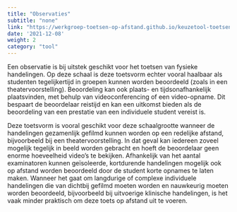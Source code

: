 ```yaml
---
title: "Observaties"
subtitle: "none"
link: "https://werkgroep-toetsen-op-afstand.github.io/keuzetool-toetsen/methods/observations/"
date: '2021-12-08'
weight: 2
category: "tool"
---
```


Een observatie is bij uitstek geschikt voor het toetsen van fysieke handelingen. Op deze schaal is deze toetsvorm echter vooral haalbaar als studenten tegelijkertijd in groepen kunnen worden beoordeeld (zoals in een theatervoorstelling). Beoordeling kan ook plaats- en tijdsonafhankelijk plaatsvinden, met behulp van videoconferencing of een video-opname. Dit bespaart de beoordelaar reistijd en kan een uitkomst bieden als de beoordeling van een prestatie van een individuele student vereist is. 

Deze toetsvorm is vooral geschikt voor deze schaalgrootte wanneer de handelingen gezamenlijk gefilmd kunnen worden op een redelijke afstand, bijvoorbeeld bij een theatervoorstelling. In dat geval kan iedereen zoveel mogelijk tegelijk in beeld worden gebracht en hoeft de beoordelaar geen enorme hoeveelheid video’s te bekijken. Afhankelijk van het aantal examinatoren kunnen geïsoleerde, kortdurende handelingen mogelijk ook op afstand worden beoordeeld door de student korte opnames te laten maken. Wanneer het gaat om langdurige of complexe individuele handelingen die van dichtbij gefilmd moeten worden en nauwkeurig moeten worden beoordeeld, bijvoorbeeld bij uitvoerige klinische handelingen, is het vaak minder praktisch om deze toets op afstand uit te voeren.

 